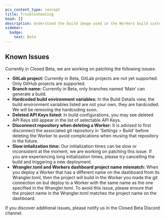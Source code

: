 ```yaml
---
pcx_content_type: concept
title: Troubleshooting
head: []
description: Understand the build image used in the Workers build system.
sidebar:
  badge:
    text: Beta
---
```


## Known Issues

Currently in Closed Beta, we are working on patching the following issues:

- **GitLab project:** Currently in Beta, GitLab projects are not yet supported. Only GitHub projects are supported.
- **Branch name:** Currently in Beta, only branches named ‘Main’ can generate a build.
- **Hardcoded build environment variables:** In the Build Details view, the build environment variables listed are not your own, they are hardcoded. We will be removing the hardcoding soon.
- **Deleted API Keys listed:** In build configurations, you may see deleted API Keys still appear in the list of selectable API Keys.
- **Disconnect repository when deleting a Worker:** It is advised to first disconnect the associated git repository in 'Settings > Build' before deleting the Worker to avoid complications when reusing that repository in the future.
- **Slow intialization time:** Our initialization times can be slow or inconsistent at the moment, we are working on patching this issue. If you are experiencing long initialization times, please try cancelling the build and triggering a new deployment.
- **Wrangler.toml and Workers dashboard project name mismatch:** When you deploy a Worker that has a different name on the dashboard from its Wrangler.toml, then the project will build in the Worker you made the git connection on but deploy to a Worker with the same name as the one specified in the Wrangler.toml. To avoid this issue, please ensure that the project name in the Wrangler.toml matches the project name on the dashboard.

If you discover additional issues, please notify us in the Closed Beta Discord channel.
